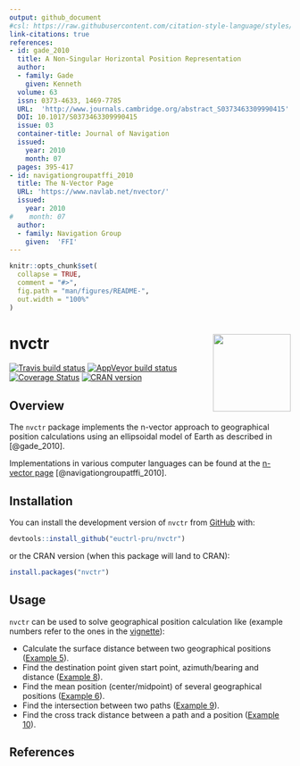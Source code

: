 ```yaml
---
output: github_document
#csl: https://raw.githubusercontent.com/citation-style-language/styles/master/ieee-aerospace-and-electronic-systems-magazine.csl
link-citations: true
references:
- id: gade_2010
  title: A Non-Singular Horizontal Position Representation
  author:
  - family: Gade
    given: Kenneth
  volume: 63
  issn: 0373-4633, 1469-7785
  URL:  'http://www.journals.cambridge.org/abstract_S0373463309990415'
  DOI: 10.1017/S0373463309990415
  issue: 03
  container-title: Journal of Navigation
  issued:
    year: 2010
    month: 07
  pages: 395-417
- id: navigationgroupatffi_2010
  title: The N-Vector Page
  URL: 'https://www.navlab.net/nvector/'
  issued:
    year: 2010
#    month: 07
  author:
  - family: Navigation Group
    given:  'FFI'
---
```


<!-- README.md is generated from README.Rmd. Please edit that file -->

```r
knitr::opts_chunk$set(
  collapse = TRUE,
  comment = "#>",
  fig.path = "man/figures/README-",
  out.width = "100%"
)
```


# nvctr <img src="man/figures/logo.svg" align="right" height="139" />

[![Travis build status](https://travis-ci.org/euctrl-pru/nvctr.svg?branch=master)](https://travis-ci.org/euctrl-pru/nvctr)
[![AppVeyor build status](https://ci.appveyor.com/api/projects/status/github/euctrl-pru/nvctr?branch=master&svg=true)](https://ci.appveyor.com/project/euctrl-pru/nvctr)
[![Coverage Status](https://codecov.io/gh/euctrl-pru/nvctr/branch/master/graph/badge.svg)](https://codecov.io/gh/euctrl-pru/nvctr)
[![CRAN version](http://www.r-pkg.org/badges/version/nvctr)](https://cran.r-project.org/package=nvctr)


## Overview

The `nvctr` package implements the n-vector approach to geographical position calculations using an
ellipsoidal model of Earth as described in [@gade_2010].


Implementations in various computer languages can be found at the 
[n-vector page](https://www.navlab.net/nvector/) [@navigationgroupatffi_2010].


## Installation

You can install the development version of `nvctr` from 
[GitHub](https://github.com/euctrl-pru/nvctr) with:

```r
devtools::install_github("euctrl-pru/nvctr")
```

or the CRAN version (when this package will land to CRAN):

```r
install.packages("nvctr")
```


## Usage

`nvctr` can be used to solve geographical position calculation like (example numbers refer to the
ones in the [vignette][vignette]):

* Calculate the surface distance between two geographical positions ([Example 5][ex5]).
* Find the destination point given start point, azimuth/bearing and distance ([Example 8][ex8]).
* Find the mean position (center/midpoint) of several geographical positions ([Example 6][ex6]).
* Find the intersection between two paths ([Example 9][ex9]).
* Find the cross track distance between a path and a position ([Example 10][ex10]).



[vignette]: <http://ansperformance.eu/nvctr/articles/position-calculations.html> "nvctr vignette"
[ex5]: <http://ansperformance.eu/nvctr/articles/position-calculations.html#example-05> "Example 5: Surface distance"
[ex6]: <http://ansperformance.eu/nvctr/articles/position-calculations.html#example-6-interpolated-position> "Example 6: Interpolated position"
[ex8]: <http://ansperformance.eu/nvctr/articles/position-calculations.html#example-8-a-and-azimuthdistance-to-b> "Example 8: A and azimuth/distance to B"
[ex9]: <http://ansperformance.eu/nvctr/articles/position-calculations.html#example-9-intersection-of-two-paths> "Example 9: Intersection of two paths"
[ex10]: <http://ansperformance.eu/nvctr/articles/position-calculations.html#example-10-cross-track-distance-cross-track-error> "Example 10: Cross track distance (cross track error)"



## References